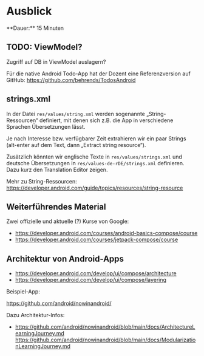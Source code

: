 
# Ausblick

<Callout>
  **Dauer:** 15 Minuten
</Callout>

## TODO: ViewModel?

Zugriff auf DB in ViewModel auslagern?

Für die native Android Todo-App hat der Dozent eine Referenzversion
auf GitHub: https://github.com/behrends/TodosAndroid

## strings.xml

In der Datei `res/values/string.xml` werden
sogenannte „String-Ressourcen“ definiert, mit
denen sich z.B. die App in verschiedene Sprachen 
Übersetzungen lässt. 

Je nach Interesse bzw. verfügbarer Zeit extrahieren wir ein
paar Strings (alt-enter auf dem Text, dann „Extract string resource“).

Zusätzlich könnten wir englische Texte in `res/values/strings.xml` und
deutsche Übersetzungen in `res/values-de-rDE/strings.xml` definieren. 
Dazu kurz den Translation Editor zeigen.

Mehr zu String-Ressourcen: 
https://developer.android.com/guide/topics/resources/string-resource

## Weiterführendes Material

Zwei offizielle und aktuelle (?) Kurse von Google:

- https://developer.android.com/courses/android-basics-compose/course
- https://developer.android.com/courses/jetpack-compose/course

## Architektur von Android-Apps

- https://developer.android.com/develop/ui/compose/architecture
- https://developer.android.com/develop/ui/compose/layering

Beispiel-App:

https://github.com/android/nowinandroid/

Dazu Architektur-Infos: 

- https://github.com/android/nowinandroid/blob/main/docs/ArchitectureLearningJourney.md
https://github.com/android/nowinandroid/blob/main/docs/ModularizationLearningJourney.md

